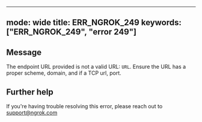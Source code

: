 
---
mode: wide
title: ERR_NGROK_249
keywords: ["ERR_NGROK_249", "error 249"]
---

## Message
The endpoint URL provided is not a valid URL: `URL`. Ensure the URL has a proper scheme, domain, and if a TCP url, port.




## Further help
If you're having trouble resolving this error, please reach out to [support@ngrok.com](mailto:support@ngrok.com?subject=Help%20with%20ERR_NGROK_249)

